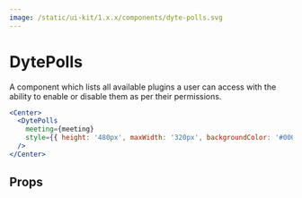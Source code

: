```yaml
---
image: /static/ui-kit/1.x.x/components/dyte-polls.svg
---
```


# DytePolls

A component which lists all available plugins a user can access with the ability
to enable or disable them as per their permissions.

```jsx live
<Center>
  <DytePolls
    meeting={meeting}
    style={{ height: '480px', maxWidth: '320px', backgroundColor: '#000' }}
  />
</Center>
```

## Props

<PropsTable of="dyte-polls" />
